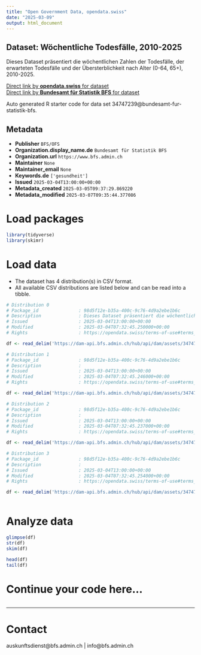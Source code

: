 ```yaml
---
title: "Open Government Data, opendata.swiss"
date: "2025-03-09"
output: html_document
---
```


## Dataset: Wöchentliche Todesfälle, 2010-2025

Dieses Dataset präsentiert die wöchentlichen Zahlen der Todesfälle, der erwarteten Todesfälle und der Übersterblichkeit nach Alter (0-64, 65+), 2010-2025.

[Direct link by **opendata.swiss** for dataset](https://opendata.swiss/de/dataset/wochentliche-todesfalle-2010-20251)<br>
[Direct link by **Bundesamt für Statistik BFS** for dataset](https://www.bfs.admin.ch/asset/de/ts-d-14.03.04.03-wr)

Auto generated R starter code for data set 34747239@bundesamt-fur-statistik-bfs.

## Metadata

- **Publisher** `BFS/OFS`
- **Organization.display_name.de** `Bundesamt für Statistik BFS`
- **Organization.url** `https://www.bfs.admin.ch`
- **Maintainer** `None`
- **Maintainer_email** `None`
- **Keywords.de** `['gesundheit']`
- **Issued** `2025-03-04T13:00:00+00:00`
- **Metadata_created** `2025-03-05T09:37:29.869220`
- **Metadata_modified** `2025-03-07T09:35:44.377086`


# Load packages

```r

library(tidyverse)
library(skimr)

```

# Load data

-   The dataset has 4 distribution(s) in CSV format.
-   All available CSV distributions are listed below and can be read into a tibble.

```r

# Distribution 0
# Package_id               : 98d5f12e-b35a-400c-9c76-4d9a2ebe1b6c
# Description              : Dieses Dataset präsentiert die wöchentlichen Zahlen der Todesfälle, der erwarteten Todesfälle und der Übersterblichkeit nach Alter (0-64, 65+), 2010-2025.
# Issued                   : 2025-03-04T13:00:00+00:00
# Modified                 : 2025-03-04T07:32:45.250000+00:00
# Rights                   : https://opendata.swiss/terms-of-use#terms_by_ask

df <- read_delim('https://dam-api.bfs.admin.ch/hub/api/dam/assets/34747263/master')

# Distribution 1
# Package_id               : 98d5f12e-b35a-400c-9c76-4d9a2ebe1b6c
# Description              : 
# Issued                   : 2025-03-04T13:00:00+00:00
# Modified                 : 2025-03-04T07:32:45.246000+00:00
# Rights                   : https://opendata.swiss/terms-of-use#terms_by_ask

df <- read_delim('https://dam-api.bfs.admin.ch/hub/api/dam/assets/34747254/master')

# Distribution 2
# Package_id               : 98d5f12e-b35a-400c-9c76-4d9a2ebe1b6c
# Description              : 
# Issued                   : 2025-03-04T13:00:00+00:00
# Modified                 : 2025-03-04T07:32:45.237000+00:00
# Rights                   : https://opendata.swiss/terms-of-use#terms_by_ask

df <- read_delim('https://dam-api.bfs.admin.ch/hub/api/dam/assets/34747259/master')

# Distribution 3
# Package_id               : 98d5f12e-b35a-400c-9c76-4d9a2ebe1b6c
# Description              : 
# Issued                   : 2025-03-04T13:00:00+00:00
# Modified                 : 2025-03-04T07:32:45.254000+00:00
# Rights                   : https://opendata.swiss/terms-of-use#terms_by_ask

df <- read_delim('https://dam-api.bfs.admin.ch/hub/api/dam/assets/34747248/master')



```

# Analyze data

```r

glimpse(df)
str(df)
skim(df)

head(df)
tail(df)

```

# Continue your code here...

```r

```

------------------------------------------------------------------------

# Contact

auskunftsdienst@bfs.admin.ch | info@bfs.admin.ch
